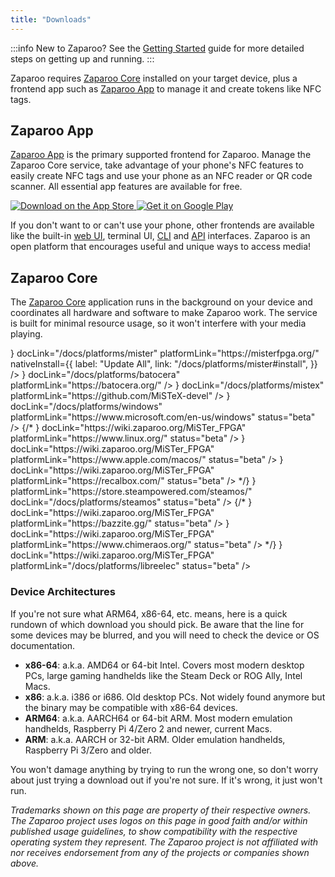 ```yaml
---
title: "Downloads"
---
```


:::info New to Zaparoo?
See the [Getting Started](/docs/getting-started) guide for more detailed steps on getting up and running.
:::

Zaparoo requires [Zaparoo Core](#zaparoo-core) installed on your target device,
plus a frontend app such as [Zaparoo App](#zaparoo-app) to manage it and create
tokens like NFC tags.

## Zaparoo App

[Zaparoo App](/docs/app) is the primary
supported frontend for Zaparoo. Manage the Zaparoo Core service, take advantage
of your phone's NFC features to easily create NFC tags and use your phone as an
NFC reader or QR code scanner. All essential app features are available for free.

<div
  style={{
    display: "flex",
    flexDirection: "row",
    flexWrap: "wrap",
    alignItems: "center",
    paddingBottom: "1rem",
  }}
>
  <a
    href="https://apps.apple.com/us/app/tapto-life/id6480331015?itsct=apps_box_badge&amp;itscg=30200"
    style={{
      display: "inline-block",
      overflow: "hidden",
      width: "150px",
    }}
    data-umami-event="app-download-ios"
  >
    <img
      src="/img/ios-install.svg"
      alt="Download on the App Store"
      style={{ width: "150px" }}
    />
  </a>
  <a
    href="https://play.google.com/store/apps/details?id=dev.wizzo.tapto&pcampaignid=pcampaignidMKT-Other-global-all-co-prtnr-py-PartBadge-Mar2515-1"
    data-umami-event="app-download-android"
  >
    <img
      alt="Get it on Google Play"
      style={{ width: "180px" }}
      src="/img/android-install.png"
    />
  </a>
</div>

If you don't want to or can't use your phone, other frontends are available like
the built-in [web UI](/docs/core/web-ui), terminal UI, [CLI](/docs/core/cli) and [API](/docs/core/api/) interfaces. Zaparoo is an open
platform that encourages useful and unique ways to access media!

## Zaparoo Core

The [Zaparoo Core](/docs/core) application
runs in the background on your device and coordinates all hardware and software
to make Zaparoo work. The service is built for minimal resource usage, so it
won't interfere with your media playing.

<div
  style={{
    display: "flex",
    flexWrap: "wrap",
    alignItems: "start",
    paddingBottom: "1rem",
  }}
>
  <DownloadCard
    name="MiSTer FPGA"
    platform="mister"
    architectures={["arm"]}
    icon={
      <img
        src="/img/logos/mister.svg"
        alt="MiSTer FPGA logo"
        style={{ width: "75px", height: "75px" }}
      />
    }
    docLink="/docs/platforms/mister"
    platformLink="https://misterfpga.org/"
    nativeInstall={{
      label: "Update All",
      link: "/docs/platforms/mister#install",
    }}
  />
  <DownloadCard
    name="Batocera"
    platform="batocera"
    architectures={["amd64", "arm64", "arm"]}
    icon={
      <img
        src="/img/logos/batocera.png"
        alt="Batocera logo"
        style={{ width: "75px", height: "73.83px" }}
      />
    }
    docLink="/docs/platforms/batocera"
    platformLink="https://batocera.org/"
  />
  <DownloadCard
    name="MiSTeX"
    platform="mistex"
    architectures={["arm64"]}
    icon={
      <img
        src="/img/logos/mistex.jpeg"
        alt="MiSTeX logo"
        style={{ width: "75px", height: "75px", borderRadius: "10%" }}
      />
    }
    docLink="/docs/platforms/mistex"
    platformLink="https://github.com/MiSTeX-devel"
  />
  <DownloadCard
    name="Windows"
    platform="windows"
    architectures={["amd64", "arm64", "386"]}
    icon={
      <img
        src="/img/logos/windows.svg"
        alt="Windows logo"
        style={{ width: "75px", height: "75px" }}
      />
    }
    docLink="/docs/platforms/windows"
    platformLink="https://www.microsoft.com/en-us/windows"
    status="beta"
  />
  {/* <DownloadCard
    name="Linux"
    platform="linux"
    architectures={["amd64", "arm64"]}
    icon={
      <img
        src="/img/logos/linux.webp"
        alt="Linux logo"
        style={{ width: "63.28px", height: "75px" }}
      />
    }
    docLink="https://wiki.zaparoo.org/MiSTer_FPGA"
    platformLink="https://www.linux.org/"
    status="beta"
  />
  <DownloadCard
    name="macOS"
    platform="mac"
    architectures={["arm64", "amd64"]}
    icon={
      <img
        src="/img/logos/mac.svg"
        alt="macOS logo"
        style={{
          width: "75px",
          height: "75px",
          borderRadius: "100%",
          backgroundColor: "white",
          border: "1px solid white",
        }}
      />
    }
    docLink="https://wiki.zaparoo.org/MiSTer_FPGA"
    platformLink="https://www.apple.com/macos/"
    status="beta"
  />
  <DownloadCard
    name="Recalbox"
    platform="recalbox"
    architectures={["amd64", "arm64", "arm"]}
    icon={
      <img
        src="/img/logos/recalbox.svg"
        alt="Recalbox logo"
        style={{ width: "62.29px", height: "75px" }}
      />
    }
    docLink="https://wiki.zaparoo.org/MiSTer_FPGA"
    platformLink="https://recalbox.com/"
    status="beta"
  /> */}
  <DownloadCard
    name="SteamOS"
    platform="steamos"
    architectures={["amd64"]}
    icon={
      <img
        src="/img/logos/steamos.svg"
        alt="SteamOS logo"
        style={{
          width: "125px",
          height: "33.33px",
          backgroundColor: "white",
          borderRadius: "5px",
        }}
      />
    }
    platformLink="https://store.steampowered.com/steamos/"
    docLink="/docs/platforms/steamos"
    status="beta"
  />
  {/* <DownloadCard
    name="Bazzite"
    platform="bazzite"
    architectures={["amd64"]}
    icon={
      <img
        src="/img/logos/bazzite.svg"
        alt="Bazzite logo"
        style={{ width: "75px", height: "75px" }}
      />
    }
    docLink="https://wiki.zaparoo.org/MiSTer_FPGA"
    platformLink="https://bazzite.gg/"
    status="beta"
  />
  <DownloadCard
    name="ChimeraOS"
    platform="chimeraos"
    architectures={["amd64"]}
    icon={
      <img
        src="/img/logos/chimeraos.webp"
        alt="ChimeraOS logo"
        style={{ width: "67.09px", height: "75px" }}
      />
    }
    docLink="https://wiki.zaparoo.org/MiSTer_FPGA"
    platformLink="https://www.chimeraos.org/"
    status="beta"
  /> */}
  <DownloadCard
    name="LibreELEC"
    platform="libreelec"
    architectures={["amd64", "arm64", "arm"]}
    icon={
      <img
        src="/img/logos/libreelec.png"
        alt="LibreELEC logo"
        style={{ width: "75px", height: "75px", borderRadius: "10%" }}
      />
    }
    docLink="https://wiki.zaparoo.org/MiSTer_FPGA"
    platformLink="/docs/platforms/libreelec"
    status="beta"
  />
</div>

<div>
    <h3 id="arch-help">Device Architectures</h3>
    <p>
        If you're not sure what ARM64, x86-64, etc. means, here is a quick rundown of which download you should pick.
        Be aware that the line for some devices may be blurred, and you will need to check the device or OS documentation.
    </p>
    <ul>
        <li><strong>x86-64</strong>: a.k.a. AMD64 or 64-bit Intel. Covers most modern desktop PCs, large gaming handhelds like the Steam Deck or ROG Ally, Intel Macs.</li>
        <li><strong>x86</strong>: a.k.a. i386 or i686. Old desktop PCs. Not widely found anymore but the binary may be compatible with x86-64 devices.</li>
        <li><strong>ARM64</strong>: a.k.a. AARCH64 or 64-bit ARM. Most modern emulation handhelds, Raspberry Pi 4/Zero 2 and newer, current Macs.</li>
        <li><strong>ARM</strong>: a.k.a. AARCH or 32-bit ARM. Older emulation handhelds, Raspberry Pi 3/Zero and older.</li>
    </ul>
    <p>
        You won't damage anything by trying to run the wrong one, so don't worry about just trying a download out if you're not sure. If it's wrong, it just won't run.
    </p>
</div>

_Trademarks shown on this page are property of their respective owners. The
Zaparoo project uses logos on this page in good faith and/or within published
usage guidelines, to show compatibility with the respective operating system
they represent. The Zaparoo project is not affiliated with nor receives
endorsement from any of the projects or companies shown above._
